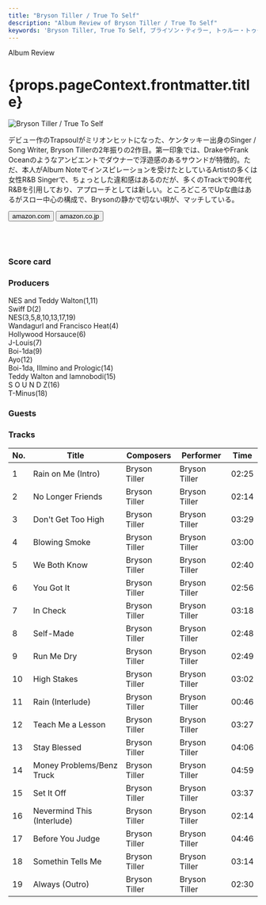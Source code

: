 ```yaml
---
title: "Bryson Tiller / True To Self"
description: "Album Review of Bryson Tiller / True To Self"
keywords: 'Bryson Tiller, True To Self, ブライソン・ティラー, トゥルー・トゥー・セルフ'
---
```






<p className="largeP">Album Review</p>
<h1 className="h1--no--margin">{props.pageContext.frontmatter.title}</h1>

<Row  className="image-card-group">
	<Column colMd={"3"} colLg={"4"} noGutterMdLeft="">
       <ImageCard>

![Bryson Tiller / True To Self](../../images/cd/brysontiller1L.jpg) 

</ImageCard>
	</Column>
	<Column colMd={"8"} colLg={"8"} noGutterMdLeft="">
	<p>
	デビュー作のTrapsoulがミリオンヒットになった、ケンタッキー出身のSinger / Song Writer, Bryson Tillerの2年振りの2作目。第一印象では、DrakeやFrank Oceanのようなアンビエントでダウナーで浮遊感のあるサウンドが特徴的。ただ、本人がAlbum Noteでインスピレーションを受けたとしているArtistの多くは女性R&B Singerで、ちょっとした違和感はあるのだが、多くのTrackで90年代R&Bを引用しており、アプローチとしては新しい。ところどころでUpな曲はあるがスロー中心の構成で、Brysonの静かで切ない唄が、マッチしている。
	</p>
	<div>
	  <Button className="button-right-mergin"  href="https://amzn.to/2EpKKdB" kind="primary" size="small" renderIcon={ArrowUpRight24}>
      amazon.com
    </Button>
    <Button className="button-right-mergin"  href="https://amzn.to/3hNh88s" kind="secondary" size="small" renderIcon={ArrowUpRight24}>
      amazon.co.jp
    </Button>
	</div>
	<a href="https://geo.music.apple.com/jp/album/true-to-self/1233821036?mt=1&app=music&ls=1&at=11lcug" style="display:inline-block;overflow:hidden;background:url(https://linkmaker.itunes.apple.com/ja-jp/lockup.svg?releaseDate=2017-05-26&kind=album&bubble=apple_music&style=mono-black) no-repeat;width:180px;height:45px;"></a>
	<a href="https://geo.music.apple.com/jp/album/true-to-self/1233821036?app=itunes&at=11lcug" style="display:inline-block;overflow:hidden;background:url(https://linkmaker.itunes.apple.com/ja-jp/badge-lrg.svg?releaseDate=2017-05-26&kind=album&bubble=itunes_music) no-repeat;width:140px;height:45px;"></a>
	</Column>
</Row>
<Row >
	<Column colMd={"4"} colLg={"4"} noGutterMdLeft="">
<div>
    <h3>Score card</h3>
	<SliderJS1 value="5" />
    <SliderJS2 value="1" />
	<SliderJS3 value="2" />
    <SliderJS4 value="8" />
</div>
</Column>
<Column colMd={"8"} colLg={"8"} noGutterMdLeft="">
<div>
<h3>Producers</h3>
<p>
NES and Teddy Walton(1,11)
<br/>Swiff D(2)
<br/>NES(3,5,8,10,13,17,19)
<br/>Wandagurl and Francisco Heat(4)
<br/>Hollywood Horsauce(6)
<br/>J-Louis(7)
<br/>Boi-1da(9)
<br/>Ayo(12)
<br/>Boi-1da, Illmino and Prologic(14)
<br/>Teddy Walton and Iamnobodi(15)
<br/>S O U N D Z(16)
<br/>T-Minus(18)
</p>
<h3>Guests</h3>
<p>
</p>
</div>
</Column>
</Row>

<h3>Tracks</h3>

| No. |	 Title                     |	 Composers |	 Performer | Time  |
| --- |	-------------------------- | ------------- | ------------- | ----- |
| 1	  |	Rain on Me (Intro)         | Bryson Tiller | Bryson Tiller | 02:25 |
| 2	  |	No Longer Friends          | Bryson Tiller | Bryson Tiller | 02:14 |
| 3	  |	Don't Get Too High         | Bryson Tiller | Bryson Tiller | 03:29 |
| 4	  |	Blowing Smoke              | Bryson Tiller | Bryson Tiller | 03:00 |
| 5	  |	We Both Know               | Bryson Tiller | Bryson Tiller | 02:40 |
| 6	  |	You Got It                 | Bryson Tiller | Bryson Tiller | 02:56 |
| 7	  |	In Check                   | Bryson Tiller | Bryson Tiller | 03:18 |
| 8	  |	Self-Made                  | Bryson Tiller | Bryson Tiller | 02:48 |
| 9	  |	Run Me Dry                 | Bryson Tiller | Bryson Tiller | 02:49 |
| 10  |	High Stakes                | Bryson Tiller | Bryson Tiller | 03:02 |
| 11  |	Rain (Interlude)           | Bryson Tiller | Bryson Tiller | 00:46 |
| 12  |	Teach Me a Lesson          | Bryson Tiller | Bryson Tiller | 03:27 |
| 13  |	Stay Blessed               | Bryson Tiller | Bryson Tiller | 04:06 |
| 14  |	Money Problems/Benz Truck  | Bryson Tiller | Bryson Tiller | 04:59 |
| 15  |	Set It Off                 | Bryson Tiller | Bryson Tiller | 03:37 |
| 16  |	Nevermind This (Interlude) | Bryson Tiller | Bryson Tiller | 02:14 |
| 17  |	Before You Judge           | Bryson Tiller | Bryson Tiller | 04:46 |
| 18  |	Somethin Tells Me          | Bryson Tiller | Bryson Tiller | 03:14 |
| 19  |	Always (Outro)             | Bryson Tiller | Bryson Tiller | 02:30 |
